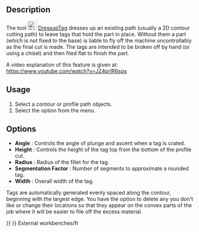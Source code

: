<languages/>
<translate>

<!--T:10-->
{{Docnav
|[[CAM_DressupRampEntry|DressupRampEntry]]
|[[CAM_DressupZCorrect|DressupZCorrect]]
|[[CAM_Workbench|CAM]]
|IconL=CAM_DressupRampEntry.svg
|IconR=CAM_DressupZCorrect.svg
|IconC=Workbench_CAM.svg
}}

<!--T:1-->
{{GuiCommand
|Name=CAM DressupTag
|MenuLocation=CAM → Path Dressup → Tag
|Workbenches=[[CAM_Workbench|CAM]]
|SeeAlso=[[CAM_DressupRampEntry|CAM DressupRampEntry]], [[CAM_DressupDogbone|CAM DressupDogbone]], [[CAM_DressupDragKnife|CAM DressupDragKnife]]
}}

==Description== <!--T:2-->

<!--T:3-->
The tool [[Image:CAM_DressupTag.svg|24px]] [[CAM_DressupTag|DressupTag]] dresses up an existing path (usually a 2D contour cutting path) to leave tags that hold the part in place. Without them a part (which is not fixed to the base) is liable to fly off the machine uncontrollably as the final cut is made. The tags are intended to be broken off by hand (or using a chisel) and then filed flat to finish the part.  

<!--T:8-->
A video explanation of this feature is given at: https://www.youtube.com/watch?v=JZ4prlR6sps

==Usage== <!--T:4-->

<!--T:5-->
# Select a contour or profile path objects.
# Select the {{MenuCommand|CAM → Path Dressup → [[Image:CAM_DressupTag.svg|16px]] Tag}} option from the menu.

==Options== <!--T:6-->

<!--T:7-->
* '''Angle''' : Controls the angle of plunge and ascent when a tag is crated.
* '''Height''' : Controls the height of the tag top from the bottom of the profile cut.
* '''Radius''' : Radius of the fillet for the tag.
* '''Segmentation Factor''' : Number of segments to approximate a rounded tag.
* '''Width''' : Overall width of the tag.

<!--T:9-->
Tags are automatically generated evenly spaced along the contour, beginning with the largest edge. You have the option to delete any you don't like or change their locations so that they appear on the convex parts of the job where it will be easier to file off the excess material.  


<!--T:11-->
{{Docnav
|[[CAM_DressupRampEntry|DressupRampEntry]]
|[[CAM_DressupZCorrect|DressupZCorrect]]
|[[CAM_Workbench|CAM]]
|IconL=CAM_DressupRampEntry.svg
|IconR=CAM_DressupZCorrect.svg
|IconC=Workbench_CAM.svg
}}

</translate>
{{CAM_Tools_navi{{#translation:}}}}
{{Userdocnavi{{#translation:}}}}
External workbenches/fr